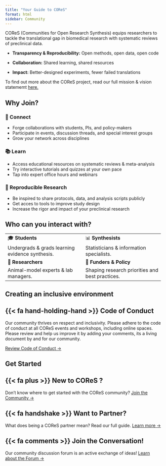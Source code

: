 ```yaml
---
title: "Your Guide to COReS"
format: html
sidebar: Community
---
```


COReS (Communities for Open Research Synthesis) equips researchers to tackle the translational gap in biomedical research with systematic reviews of preclinical data.

- **Transparency & Reproducibility:** Open methods, open data, open code

- **Collaboration:** Shared learning, shared resources

- **Impact:** Better-designed experiments, fewer failed translations

To find out more about the COReS project, read our full mission & vision statememt [here.](/about-cores/what-is-cores.qmd)




## Why Join?

::: panel-tabset
### 🔗 Connect {.tab}

-   Forge collaborations with students, PIs, and policy-makers\
-   Participate in events, discussion threads, and special interest groups\
-   Grow your network across disciplines

### 📚 Learn {.tab}

-   Access educational resources on systematic reviews & meta-analysis\
-   Try interactive tutorials and quizzes at your own pace\
-   Tap into expert office hours and webinars

### 🔄 Reproducible Research {.tab}

-   Be inspired to share protocols, data, and analysis scripts publicly\
-   Get acces to tools to improve study design\
-   Increase the rigor and impact of your preclinical research
:::



## Who can you interact with?

|  |  |
|------------------------------------|------------------------------------|
| 🎓 **Students** | 📊 **Synthesists** |
| Undergrads & grads learning evidence synthesis. | Statisticians & information specialists. |
| 🔬 **Researchers** | 💼 **Funders & Policy** |
| Animal-model experts & lab managers. | Shaping research priorities and best practices. |

## Creating an inclusive environment

::: {.callout-note icon=false}
## {{< fa hand-holding-hand >}} Code of Conduct
Our community thrives on respect and inclusivity. Please adhere to the code of conduct at all COReS events and workshops, including online spaces. Please review and help us improve it by adding your comments, its a living document by and for our community. 

[Review Code of Conduct →](/about-cores/code-of-conduct.qmd){.btn .btn-primary}
:::

## Get Started

:::: {.grid}
::: {.g-col-4}
::: {.callout-tip icon=false}
## {{< fa plus >}} New to COReS ?
Don't know where to get started with the COReS community? 
[Join the Community →](/about-cores/become-member.qmd){.btn .btn-secondary}
:::
:::

::: {.g-col-4}
::: {.callout-tip icon=false}
## {{< fa handshake >}} Want to Partner? 
What does being a COReS partner mean? Read our full guide. 
[Learn more →](/about-cores/become-partner.qmd){.btn .btn-secondary}
:::
:::

::: {.g-col-4}
::: {.callout-tip icon=false}
## {{< fa comments >}} Join the Conversation! 
Our community discussion forum is an active exchange of ideas! 
[Learn about the Forum →](about-cores/using-zulip.qmd){.btn .btn-secondary}
:::
:::
::::




:::: {.text-center style="margin-top: 1em"}
::: button

:::
::::
